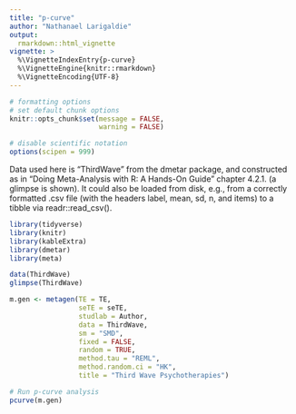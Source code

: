 ```yaml
---
title: "p-curve"
author: "Nathanael Larigaldie"
output: 
  rmarkdown::html_vignette
vignette: >
  %\VignetteIndexEntry{p-curve}
  %\VignetteEngine{knitr::rmarkdown}
  %\VignetteEncoding{UTF-8}
---
```


```r

# formatting options
# set default chunk options
knitr::opts_chunk$set(message = FALSE, 
                      warning = FALSE)

# disable scientific notation
options(scipen = 999) 

```

Data used here is "ThirdWave" from the dmetar package, and constructed as in “Doing Meta-Analysis with R: A Hands-On Guide” chapter 4.2.1. (a glimpse is shown). It could also be loaded from disk, e.g., from a correctly formatted .csv file (with the headers label, mean, sd, n, and items) to a tibble via readr::read_csv().

```r

library(tidyverse)
library(knitr)
library(kableExtra)
library(dmetar)
library(meta)

data(ThirdWave)
glimpse(ThirdWave)

m.gen <- metagen(TE = TE,
                 seTE = seTE,
                 studlab = Author,
                 data = ThirdWave,
                 sm = "SMD",
                 fixed = FALSE,
                 random = TRUE,
                 method.tau = "REML",
                 method.random.ci = "HK",
                 title = "Third Wave Psychotherapies")

```

```r

# Run p-curve analysis
pcurve(m.gen)
```
